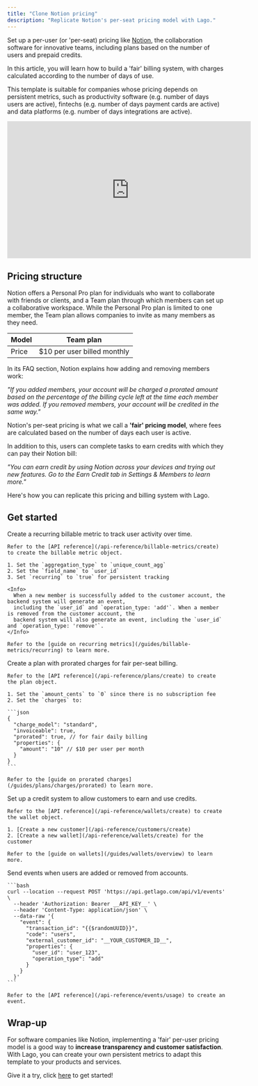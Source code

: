 ```yaml
---
title: "Clone Notion pricing"
description: "Replicate Notion's per-seat pricing model with Lago."
---
```


Set up a per-user (or 'per-seat) pricing like [Notion](https://www.notion.so/product), the collaboration software for innovative teams, including plans based on the number of users and prepaid credits.

In this article, you will learn how to build a 'fair' billing system, with charges calculated according to the number of days of use.

This template is suitable for companies whose pricing depends on persistent metrics, such as productivity software (e.g. number of days users are active), fintechs (e.g. number of days payment cards are active) and data platforms (e.g. number of days integrations are active).

<iframe width="560" height="315" src="https://www.youtube.com/embed/SBc7eB3T0rE?si=EAmRNU92Bgrh7w_B&amp;start=62" title="YouTube video player" frameborder="0" allow="accelerometer; autoplay; clipboard-write; encrypted-media; gyroscope; picture-in-picture; web-share" referrerpolicy="strict-origin-when-cross-origin" allowfullscreen></iframe>

## Pricing structure

Notion offers a Personal Pro plan for individuals who want to collaborate with friends or clients, and a Team plan through which members can set up a collaborative workspace. While the Personal Pro plan is limited to one member, the Team plan allows companies to invite as many members as they need.

| Model                    | Team plan                   |
| -----------------------  | --------------------------- |
| Price                    | $10 per user billed monthly |

In its FAQ section, Notion explains how adding and removing members work:

_"If you added members, your account will be charged a prorated amount based on the percentage of the billing cycle left at the time each member was added. If you removed members, your account will be credited in the same way."_

Notion's per-seat pricing is what we call a **'fair' pricing model**, where fees are calculated based on the number of days each user is active.

In addition to this, users can complete tasks to earn credits with which they can pay their Notion bill:

_"You can earn credit by using Notion across your devices and trying out new features. Go to the Earn Credit tab in Settings & Members to learn more."_

Here's how you can replicate this pricing and billing system with Lago.

## Get started

<Steps>
  <Step title="Create a recurring billable metric">
    Create a recurring billable metric to track user activity over time.
    
    Refer to the [API reference](/api-reference/billable-metrics/create) to create the billable metric object.

    1. Set the `aggregation_type` to `unique_count_agg`
    2. Set the `field_name` to `user_id`
    3. Set `recurring` to `true` for persistent tracking

    <Info>
      When a new member is successfully added to the customer account, the backend system will generate an event,
      including the `user_id` and `operation_type: 'add'`. When a member is removed from the customer account, the
      backend system will also generate an event, including the `user_id` and `operation_type: 'remove'`.
    </Info>

    Refer to the [guide on recurring metrics](/guides/billable-metrics/recurring) to learn more.
  </Step>
  <Step title="Create a plan with prorated pricing">
    Create a plan with prorated charges for fair per-seat billing.

    Refer to the [API reference](/api-reference/plans/create) to create the plan object.

    1. Set the `amount_cents` to `0` since there is no subscription fee
    2. Set the `charges` to:

    ```json
    {
      "charge_model": "standard",
      "invoiceable": true,
      "prorated": true, // for fair daily billing
      "properties": {
        "amount": "10" // $10 per user per month
      }
    }
    ```

    Refer to the [guide on prorated charges](/guides/plans/charges/prorated) to learn more.
  </Step>
  <Step title="Create a wallet for credits">
    Set up a credit system to allow customers to earn and use credits.

    Refer to the [API reference](/api-reference/wallets/create) to create the wallet object.

    1. [Create a new customer](/api-reference/customers/create)
    2. [Create a new wallet](/api-reference/wallets/create) for the customer

    Refer to the [guide on wallets](/guides/wallets/overview) to learn more.
  </Step>
  <Step title="Ingest user activity events">
    Send events when users are added or removed from accounts.

    ```bash
    curl --location --request POST 'https://api.getlago.com/api/v1/events' \
      --header 'Authorization: Bearer __API_KEY__' \
      --header 'Content-Type: application/json' \
      --data-raw '{
        "event": {
          "transaction_id": "{{$randomUUID}}",
          "code": "users",
          "external_customer_id": "__YOUR_CUSTOMER_ID__",
          "properties": {
            "user_id": "user_123",
            "operation_type": "add"
          }
        }
      }'
    ```

    Refer to the [API reference](/api-reference/events/usage) to create an event.
  </Step>
</Steps>

## Wrap-up

For software companies like Notion, implementing a 'fair' per-user pricing model is a good way to **increase transparency and customer satisfaction**.
With Lago, you can create your own persistent metrics to adapt this template to your products and services.

Give it a try, click [here](https://www.getlago.com/get-started) to get started!

